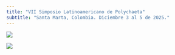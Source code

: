 ```yaml
---
title: "VII Simposio Latinoamericano de Polychaeta"
subtitle: "Santa Marta, Colombia. Diciembre 3 al 5 de 2025."
---
```


![](imagenes/vii-silpoly_horizontal.png)

![](imagenes/fechas-importantes.jpg)
